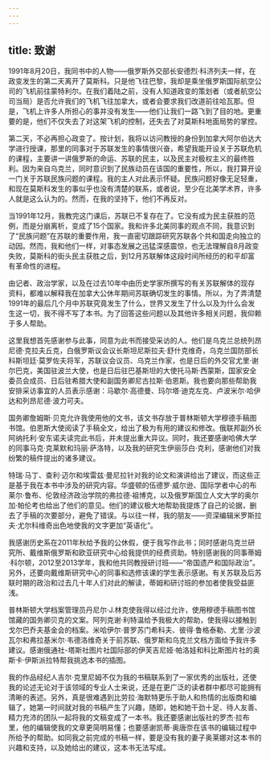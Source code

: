 ```yaml
---
---
---
```

title: 致谢
---



1991年8月20日，我同书中的人物——俄罗斯外交部长安德烈·科济列夫一样，在政变发生的第二天离开了莫斯科。只是他飞往巴黎，我却是乘坐俄罗斯国际航空公司的飞机前往蒙特利尔。在我们着陆之前，没有人知道政变的策划者（或者航空公司当局）是否允许我们的飞机飞往加拿大，或者会要求我们改道前往哈瓦那。但是，飞机上许多人所担心的事并没有发生——他们让我们一路飞到了目的地。更重要的是，他们不仅失去了对这架飞机的控制，还失去了对莫斯科地面局势的掌控。

第二天，不必再担心政变了。按计划，我将以访问教授的身份到加拿大阿尔伯达大学进行授课，那里的同事对于苏联发生的事情很兴奋，希望我能开设关于苏联危机的课程，主要讲一讲俄罗斯的命运、苏联的民主，以及民主对极权主义的最终胜利。因为来自乌克兰，同时意识到了民族动员在该国的重要性，所以，我打算开设一门关于苏联民族问题的课程。我的主人对此表示怀疑。民族问题好像无足轻重，和现在莫斯科发生的事似乎也没有清楚的联系，或者说，至少在北美学术界，许多人就是这么认为的。然而，在我的坚持下，他们不再反对。

当1991年12月，我教完这门课后，苏联已不复存在了。它没有成为民主获胜的范例，而是分崩离析，变成了15个国家。我和许多北美同事的观点不同，我意识到了“民族问题”在苏联的重要作用，我一直密切跟踪研究苏联各个共和国走向独立的动因。然而，我和他们一样，对事态发展之迅猛深感震惊，也无法理解自8月政变失败，莫斯科的街头民主获胜之后，到12月苏联解体这段时间所经历的和平却富有革命性的进程。

由记者、政治学家，以及在过去10年中由历史学家所撰写的有关苏联解体的现存资料，都难以解释我在加拿大公休年期间苏联确切发生的事情。所以，为了弄清楚1991年的最后几个月中苏联究竟发生了什么，世界又发生了什么以及为什么会发生这一切，我不得不写了本书。为了回答这些问题以及其他许多相关问题，我仰赖于多人帮助。

这里我想首先感谢参与此事，同意为此书而接受采访的人。他们是乌克兰总统列昂尼德·克拉夫丘克，白俄罗斯议会议长斯坦尼斯拉夫·舒什克维奇，乌克兰国防部长科斯坦廷·莫罗佐夫将军，苏联议会议员、乌克兰作家，也是日后的外交官尤里·谢尔巴克，美国驻波兰大使，也是日后驻巴基斯坦的大使托马斯·西蒙斯，国家安全委员会成员、日后驻希腊大使和副国务卿尼古拉斯·伯恩斯。我也要向那些帮助我安排采访事宜的人员表示感谢：马歇尔·高德曼、玛尔塔·迪克左克、卢波米尔·哈伊达和列昂尼德·波力可夫。

国务卿詹姆斯·贝克允许我使用他的文书，该文书存放于普林斯顿大学穆德手稿图书馆。伯恩斯大使阅读了手稿全文，给出了极为有用的建议和修改。俄联邦副外长阿纳托利·安东诺夫读完此书后，并未提出重大异议。同时，我还要感谢哈佛大学的同事马克·克莱默和玛丽·萨洛特，以及我的研究生伊丽莎白·克利，感谢他们对我纷繁的稿件提出的诸多建议。

特瑞·马丁、查利·迈尔和埃雷兹·曼尼拉针对我的论文和演讲给出了建议，而这些正是基于我在本书中涉及的研究内容。华盛顿的伍德罗·威尔逊、国际学者中心的布莱尔·鲁布、伦敦经济政治学院的弗拉德·祖博克，以及俄罗斯国立人文大学的奥尔加·帕伦考也给出了他们的意见。他们的建议极大地帮助我提炼了自己的论据，删去了手稿的次要部分，避免了错误。与以往一样，我的朋友——资深编辑米罗斯拉夫·尤尔科维奇出色地使我的文字更加“英语化”。

我感谢历史系在2011年秋给予我的公休假，便于我写作此书；同时感谢乌克兰研究所、戴维斯俄罗斯和欧亚研究中心给我提供的经费资助。特别感谢我的同事蒂姆·科尔顿，2012至2013学年，我和他共同教授研讨班——“帝国遗产和国际政治”。另外，还要向戴维斯研究中心的同事和选修该课的学生表示感谢。有关苏联及后苏联时期的政治和过去几十年人们对此的解读，蒂姆和研讨班的参加者使我受益匪浅。

普林斯顿大学档案管理员丹尼尔·J.林克使我得以经过允许，使用穆德手稿图书馆馆藏的国务卿贝克的文案。阿列克谢·利特温给予我极大的帮助，使我得以接触到戈尔巴乔夫基金会的档案。米哈伊尔·普罗苏门希科夫、彼得·鲁格泰勒、尤里·沙波瓦尔和弗拉基米尔·韦德洛维奇关于前苏联、俄罗斯和乌克兰文档方面给予我许多建议。感谢俄通社-塔斯社图片社国际部的伊芙吉尼娅·帕洛娃和科比斯图片社的奥斯卡·伊斯派拉特帮我挑选本书的插图。

我的作品经纪人吉尔·克里尼姆不仅为我的书稿联系到了一家优秀的出版社，还使我的论述无论对于该领域的专业人士来说，还是在更广泛的读者群中都尽可能拥有清晰的表述。另外，真是很难遇到比劳拉·海默特更乐于助人和热情的出版商和编辑了，她第一时间就对我的书稿产生了兴趣，随即，她和她干劲十足、待人友善、精力充沛的团队一起将我的文稿变成了一本书。我还要感谢出版社的罗杰·拉布里，他的编辑使我的文章更简明易懂；也要感谢凯蒂·奥唐奈在该书的编辑过程中所给予的帮助。如同我之前完成的书稿一样，要是没有我的妻子奥莱娜对这本书的兴趣和支持，以及她给出的建议，这本书无法写成。